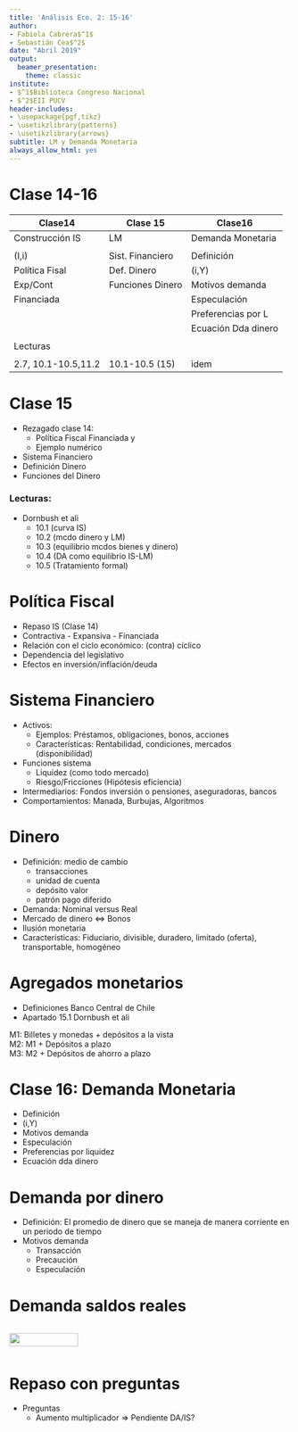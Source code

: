 ```yaml
---
title: 'Análisis Eco. 2: 15-16'
author:
- Fabiola Cabrera$^1$
- Sebastián Cea$^2$
date: "Abril 2019"
output:
  beamer_presentation:
    theme: classic
institute:
- $^1$Biblioteca Congreso Nacional
- $^2$EII PUCV
header-includes:
- \usepackage{pgf,tikz}
- \usetikzlibrary{patterns}
- \usetikzlibrary{arrows}
subtitle: LM y Demanda Monetaria
always_allow_html: yes
---
```


# Clase 14-16


|Clase14        |Clase 15        |Clase16            |
|---------------|----------------|-------------------|
|Construcción IS|LM              |Demanda Monetaria  |
||||
|(I,i)          |Sist. Financiero|Definición         |
|Política Fisal |Def. Dinero     |(i,Y)              |
|Exp/Cont       |Funciones Dinero|Motivos demanda    |
|Financiada     |                |Especulación       |
|               |                |Preferencias por L |
|               |                |Ecuación Dda dinero|
||||
|Lecturas|
||||
|2.7, 10.1-10.5,11.2|10.1-10.5 (15)|idem|

# Clase 15

- Rezagado clase 14: 
  - Política Fiscal Financiada y 
  - Ejemplo numérico
- Sistema Financiero
- Definición Dinero
- Funciones del Dinero

### Lecturas:  
- Dornbush et ali 
  - 10.1 (curva IS) 
  - 10.2 (mcdo dinero y LM)
  - 10.3 (equilibrio mcdos bienes y dinero)
  - 10.4 (DA como equilibrio IS-LM)
  - 10.5 (Tratamiento formal)
  
# Política Fiscal

- Repaso IS (Clase 14)
- Contractiva - Expansiva - Financiada
- Relación con el ciclo económico: (contra) cíclico
- Dependencia del legislativo
- Efectos en inversión/inflación/deuda

# Sistema Financiero

- Activos: 
  - Ejemplos: Préstamos, obligaciones, bonos, acciones
  - Características: Rentabilidad, condiciones, mercados (disponibilidad)
- Funciones sistema
  - Liquidez (como todo mercado)
  - Riesgo/Fricciones (Hipótesis eficiencia)
- Intermediarios: Fondos inversión o pensiones, aseguradoras, bancos
- Comportamientos: Manada, Burbujas, Algoritmos


# Dinero

- Definición: medio de cambio
  - transacciones
  - unidad de cuenta
  - depósito valor
  - patrón pago diferido
- Demanda: Nominal versus Real
- Mercado de dinero <=> Bonos
- Ilusión monetaria
- Características: Fiduciario, divisible, duradero, limitado (oferta), transportable, homogéneo

# Agregados monetarios

- Definiciones Banco Central de Chile
- Apartado 15.1 Dornbush et ali

M1: Billetes y monedas + depósitos a la vista  
M2: M1 + Depósitos a plazo  
M3: M2 + Depósitos de ahorro a plazo

# Clase 16: Demanda Monetaria

- Definición
- (i,Y)
- Motivos demanda
- Especulación
- Preferencias por liquidez
- Ecuación dda dinero

# Demanda por dinero

- Definición: El promedio de dinero que se maneja de manera corriente en un periodo de tiempo
- Motivos demanda
  - Transacción
  - Precaución
  - Especulación


# Demanda saldos reales

::: columns

:::: column

![](DdaSaldosReales.png){height=70%}\

::::

:::: column

\begin{eqnarray*}
L&=&\text{Dda Saldos Reales}\\
&=&k\cdot Y-h\cdot i,\quad k,h>0
\end{eqnarray*}

::::

:::

# Repaso con preguntas

- Preguntas
  - Aumento multiplicador => Pendiente DA/IS?







